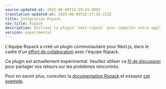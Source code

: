 ```yaml
---
source-updated-at: 2025-06-09T15:29:24.000Z
translation-updated-at: 2025-06-09T22:17:56.113Z
title: Intégration Rspack
nav_title: Rspack
description: Utilisez le plugin `next-rspack` pour compiler votre application Next.js avec Rspack.
version: experimental
---
```


L'équipe Rspack a créé un plugin communautaire pour Next.js, dans le cadre d'un [effort de collaboration](https://rspack.rs/blog/rspack-next-partner) avec l'équipe Rspack.

Ce plugin est actuellement expérimental. Veuillez utiliser ce [fil de discussion](https://github.com/vercel/next.js/discussions/77800) pour partager vos retours sur les problèmes rencontrés.

Pour en savoir plus, consultez la [documentation Rspack](https://rspack.rs/guide/tech/next) et essayez [cet exemple](https://github.com/vercel/next.js/tree/canary/examples/with-rspack).